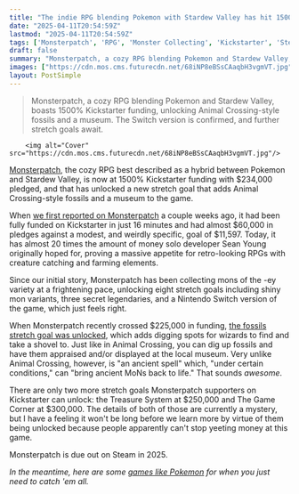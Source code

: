 ```yaml
---
title: "The indie RPG blending Pokemon with Stardew Valley has hit 1500% Kickstarter funding, and to celebrate the dev is adding a uniquely Animal Crossing feature into the mix"
date: "2025-04-11T20:54:59Z"
lastmod: "2025-04-11T20:54:59Z"
tags: ['Monsterpatch', 'RPG', 'Monster Collecting', 'Kickstarter', 'Steam', 'Nintendo Switch', 'Pokemon', 'Stardew Valley', 'Animal Crossing']
draft: false
summary: "Monsterpatch, a cozy RPG blending Pokemon and Stardew Valley,  boasts 1500% Kickstarter funding, unlocking Animal Crossing-style fossils and a museum.  The Switch version is confirmed, and further stretch goals await."
images: ["https://cdn.mos.cms.futurecdn.net/68iNP8eBSsCAaqbH3vgmVT.jpg"]
layout: PostSimple
---
```

> Monsterpatch, a cozy RPG blending Pokemon and Stardew Valley,  boasts 1500% Kickstarter funding, unlocking Animal Crossing-style fossils and a museum.  The Switch version is confirmed, and further stretch goals await.


        <img alt="Cover" src="https://cdn.mos.cms.futurecdn.net/68iNP8eBSsCAaqbH3vgmVT.jpg"/>
        
[Monsterpatch](https://www.kickstarter.com/projects/seanyoung/monsterpatch-a-cozy-monster-collecting-rpg/), the cozy RPG best described as a hybrid between Pokemon and Stardew Valley, is now at 1500% Kickstarter funding with $234,000 pledged, and that has unlocked a new stretch goal that adds Animal Crossing-style fossils and a museum to the game.

When [we first reported on Monsterpatch](https://www.gamesradar.com/games/rpg/this-cozy-rpg-promises-a-pokemon-and-stardew-valley-mashup-with-limitless-customization-208-monsters-and-more-so-no-wonder-its-kickstarter-was-funded-in-just-16-minutes/) a couple weeks ago, it had been fully funded on Kickstarter in just 16 minutes and had almost $60,000 in pledges against a modest, and weirdly specific, goal of $11,597. Today, it has almost 20 times the amount of money solo developer Sean Young originally hoped for, proving a massive appetite for retro-looking RPGs with creature catching and farming elements.

Since our initial story, Monsterpatch has been collecting mons of the -ey variety at a frightening pace, unlocking eight stretch goals including shiny mon variants, three secret legendaries, and a Nintendo Switch version of the game, which just feels right.

When Monsterpatch recently crossed $225,000 in funding, [the fossils stretch goal was unlocked](https://www.kickstarter.com/projects/seanyoung/monsterpatch-a-cozy-monster-collecting-rpg/posts/4359844), which adds digging spots for wizards to find and take a shovel to. Just like in Animal Crossing, you can dig up fossils and have them appraised and/or displayed at the local museum. Very unlike Animal Crossing, however, is "an ancient spell" which, "under certain conditions," can "bring ancient MoNs back to life." That sounds *awesome*.

There are only two more stretch goals Monsterpatch supporters on Kickstarter can unlock: the Treasure System at $250,000 and The Game Corner at $300,000. The details of both of those are currently a mystery, but I have a feeling it won't be long before we learn more by virtue of them being unlocked because people apparently can't stop yeeting money at this game.

Monsterpatch is due out on Steam in 2025.

*In the meantime, here are some *[<em>games like Pokemon</em>](https://www.gamesradar.com/games-like-pokemon/)* for when you just need to catch 'em all.*
        